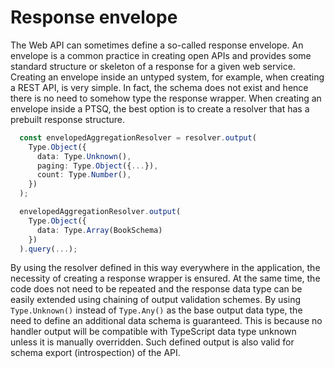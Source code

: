 # Response envelope

The Web API can sometimes define a so-called response envelope.
An envelope is a common practice in creating open APIs and provides some standard structure or skeleton of a response for a given web service.
Creating an envelope inside an untyped system, for example, when creating a REST API, is very simple.
In fact, the schema does not exist and hence there is no need to somehow type the response wrapper.
When creating an envelope inside a PTSQ, the best option is to create a resolver that has a prebuilt response structure.

```ts copy filename="Response aggregation envelope"
  const envelopedAggregationResolver = resolver.output(
    Type.Object({
      data: Type.Unknown(),
      paging: Type.Object({...}),
      count: Type.Number(),
    })
  );

  envelopedAggregationResolver.output(
    Type.Object({
      data: Type.Array(BookSchema)
    })
  ).query(...);
```

By using the resolver defined in this way everywhere in the application, the necessity of creating a response wrapper is ensured.
At the same time, the code does not need to be repeated and the response data type can be easily extended using chaining of output validation schemes.
By using `Type.Unknown()` instead of `Type.Any()` as the base output data type, the need to define an additional data schema is guaranteed.
This is because no handler output will be compatible with TypeScript data type unknown unless it is manually overridden.
Such defined output is also valid for schema export (introspection) of the API.
